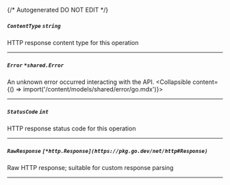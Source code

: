 {/* Autogenerated DO NOT EDIT  */}

##### `ContentType` *`string`*
HTTP response content type for this operation

---
##### `Error` *`*shared.Error`*
An unknown error occurred interacting with the API.
<Collapsible content={() => import('/content/models/shared/error/go.mdx')}>
</Collapsible>

---
##### `StatusCode` *`int`*
HTTP response status code for this operation

---
##### `RawResponse` *`[*http.Response](https://pkg.go.dev/net/http#Response)`*
Raw HTTP response; suitable for custom response parsing

---
